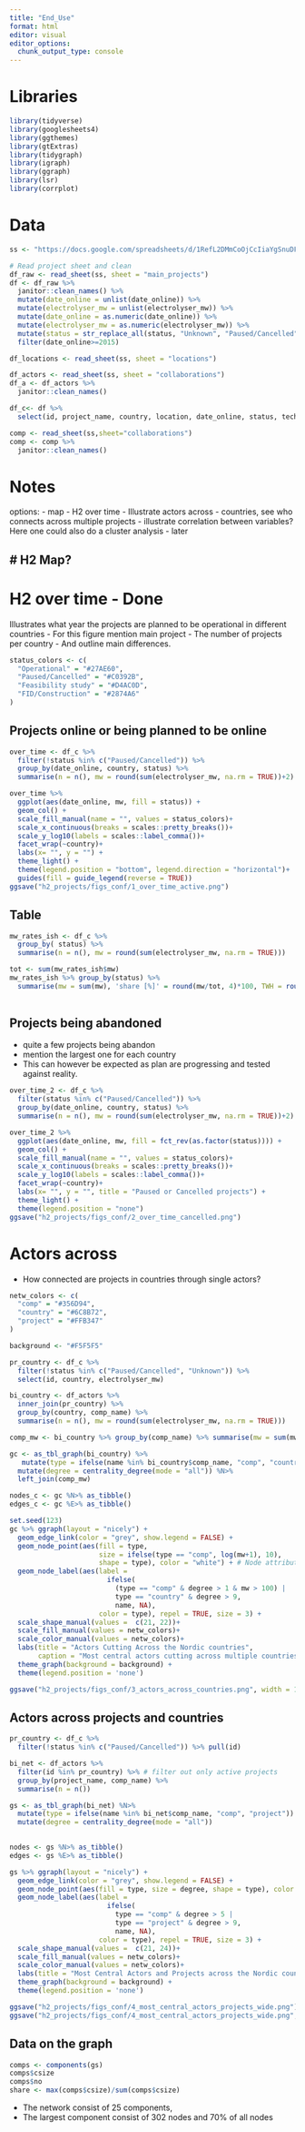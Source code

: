 ```yaml
---
title: "End_Use"
format: html
editor: visual
editor_options: 
  chunk_output_type: console
---
```


# Libraries

```r
library(tidyverse)
library(googlesheets4)
library(ggthemes)
library(gtExtras)
library(tidygraph)
library(igraph)
library(ggraph)
library(lsr)
library(corrplot)
```

# Data

```r

ss <- "https://docs.google.com/spreadsheets/d/1RefL2DMmCoOjCcIiaYgSnuDF34ORQFAZKu3nkaoS6o8/edit?gid=1138676736#gid=1138676736"

# Read project sheet and clean 
df_raw <- read_sheet(ss, sheet = "main_projects") 
df <- df_raw %>% 
  janitor::clean_names() %>% 
  mutate(date_online = unlist(date_online)) %>%
  mutate(electrolyser_mw = unlist(electrolyser_mw)) %>%
  mutate(date_online = as.numeric(date_online)) %>%
  mutate(electrolyser_mw = as.numeric(electrolyser_mw)) %>%
  mutate(status = str_replace_all(status, "Unknown", "Paused/Cancelled")) %>%
  filter(date_online>=2015)

df_locations <- read_sheet(ss, sheet = "locations")

df_actors <- read_sheet(ss, sheet = "collaborations") 
df_a <- df_actors %>% 
  janitor::clean_names() 

df_c<- df %>%
  select(id, project_name, country, location, date_online, status, technology, electricity, electrolyser_mw, product, end_use_mobility, end_use_heat_power, end_use_grid_export)

comp <- read_sheet(ss,sheet="collaborations")
comp <- comp %>% 
  janitor::clean_names() 

```

# Notes

options: - map - H2 over time - Illustrate actors across - countries, see who connects across multiple projects - illustrate correlation between variables? Here one could also do a cluster analysis - later

## \# H2 Map?

# H2 over time - Done

Illustrates what year the projects are planned to be operational in different countries - For this figure mention main project - The number of projects per country - And outline main differences.

```r
status_colors <- c(
  "Operational" = "#27AE60",      
  "Paused/Cancelled" = "#C0392B", 
  "Feasibility study" = "#D4AC0D", 
  "FID/Construction" = "#2874A6"  
)
```

## Projects online or being planned to be online

```r
over_time <- df_c %>% 
  filter(!status %in% c("Paused/Cancelled")) %>%
  group_by(date_online, country, status) %>%
  summarise(n = n(), mw = round(sum(electrolyser_mw, na.rm = TRUE))+2)

over_time %>% 
  ggplot(aes(date_online, mw, fill = status)) + 
  geom_col() + 
  scale_fill_manual(name = "", values = status_colors)+
  scale_x_continuous(breaks = scales::pretty_breaks())+
  scale_y_log10(labels = scales::label_comma())+
  facet_wrap(~country)+
  labs(x= "", y = "") +
  theme_light() +
  theme(legend.position = "bottom", legend.direction = "horizontal")+
  guides(fill = guide_legend(reverse = TRUE))
ggsave("h2_projects/figs_conf/1_over_time_active.png")
```

## Table

```r
mw_rates_ish <- df_c %>% 
  group_by( status) %>%
  summarise(n = n(), mw = round(sum(electrolyser_mw, na.rm = TRUE)))

tot <- sum(mw_rates_ish$mw)
mw_rates_ish %>% group_by(status) %>% 
  summarise(mw = sum(mw), 'share [%]' = round(mw/tot, 4)*100, TWH = round(mw*8000/1e6)) %>% arrange(TWH) %>% gt::gt() %>% gt_theme_espn() %>% gt::gtsave("h2_projects/figs_conf/1_table.png")
  

```

## Projects being abandoned

-   quite a few projects being abandon
-   mention the largest one for each country
-   This can however be expected as plan are progressing and tested against reality.

```r
over_time_2 <- df_c %>% 
  filter(status %in% c("Paused/Cancelled")) %>%
  group_by(date_online, country, status) %>%
  summarise(n = n(), mw = round(sum(electrolyser_mw, na.rm = TRUE))+2)

over_time_2 %>% 
  ggplot(aes(date_online, mw, fill = fct_rev(as.factor(status)))) + 
  geom_col() + 
  scale_fill_manual(name = "", values = status_colors)+
  scale_x_continuous(breaks = scales::pretty_breaks())+
  scale_y_log10(labels = scales::label_comma())+
  facet_wrap(~country)+
  labs(x= "", y = "", title = "Paused or Cancelled projects") +
  theme_light() +
  theme(legend.position = "none")
ggsave("h2_projects/figs_conf/2_over_time_cancelled.png")
```

# Actors across

-   How connected are projects in countries through single actors?

```r
netw_colors <- c(
  "comp" = "#356D94",     
  "country" = "#6C8B72",  
  "project" = "#FFB347"   
)

background <- "#F5F5F5"  

```

```r
pr_country <- df_c %>% 
  filter(!status %in% c("Paused/Cancelled", "Unknown")) %>%
  select(id, country, electrolyser_mw)

bi_country <- df_actors %>% 
  inner_join(pr_country) %>%
  group_by(country, comp_name) %>%
  summarise(n = n(), mw = round(sum(electrolyser_mw, na.rm = TRUE)))

comp_mw <- bi_country %>% group_by(comp_name) %>% summarise(mw = sum(mw)) %>% rename(name = comp_name)

gc <- as_tbl_graph(bi_country) %>%
   mutate(type = ifelse(name %in% bi_country$comp_name, "comp", "country")) %>%
  mutate(degree = centrality_degree(mode = "all")) %N>%
  left_join(comp_mw)

nodes_c <- gc %N>% as_tibble()
edges_c <- gc %E>% as_tibble()

set.seed(123)
gc %>% ggraph(layout = "nicely") + 
  geom_edge_link(color = "grey", show.legend = FALSE) + 
  geom_node_point(aes(fill = type, 
                      size = ifelse(type == "comp", log(mw+1), 10), 
                      shape = type), color = "white") + # Node attributes
  geom_node_label(aes(label = 
                        ifelse(
                          (type == "comp" & degree > 1 & mw > 100) |
                          type == "country" & degree > 9, 
                          name, NA), 
                      color = type), repel = TRUE, size = 3) +
  scale_shape_manual(values =  c(21, 22))+
  scale_fill_manual(values = netw_colors)+
  scale_color_manual(values = netw_colors)+
  labs(title = "Actors Cutting Across the Nordic countries", 
       caption = "Most central actors cutting across multiple countries. Each actor is active in projects with a combined capacity of more than 100MW")+
  theme_graph(background = background) + 
  theme(legend.position = 'none')

ggsave("h2_projects/figs_conf/3_actors_across_countries.png", width = 13.33, height = 7.5, units = "in", dpi = 300)

```

## Actors across projects and countries

```r

pr_country <- df_c %>% 
  filter(!status %in% c("Paused/Cancelled")) %>% pull(id)

bi_net <- df_actors %>%
  filter(id %in% pr_country) %>% # filter out only active projects
  group_by(project_name, comp_name) %>%
  summarise(n = n())

gs <- as_tbl_graph(bi_net) %N>% 
  mutate(type = ifelse(name %in% bi_net$comp_name, "comp", "project")) %>%
  mutate(degree = centrality_degree(mode = "all"))
  

nodes <- gs %N>% as_tibble()
edges <- gs %E>% as_tibble()

gs %>% ggraph(layout = "nicely") + 
  geom_edge_link(color = "grey", show.legend = FALSE) + 
  geom_node_point(aes(fill = type, size = degree, shape = type), color = "white") + # Node attributes
  geom_node_label(aes(label = 
                        ifelse(
                          type == "comp" & degree > 5 |
                          type == "project" & degree > 9, 
                          name, NA), 
                      color = type), repel = TRUE, size = 3) +
  scale_shape_manual(values =  c(21, 24))+
  scale_fill_manual(values = netw_colors)+
  scale_color_manual(values = netw_colors)+
  labs(title = "Most Central Actors and Projects across the Nordic countries")+
  theme_graph(background = background) + 
  theme(legend.position = 'none') 

ggsave("h2_projects/figs_conf/4_most_central_actors_projects_wide.png")
ggsave("h2_projects/figs_conf/4_most_central_actors_projects_wide.png",  width = 13.33, height = 7.5, units = "in", dpi = 300)

```

## Data on the graph

```r
comps <- components(gs)
comps$csize
comps$no
share <- max(comps$csize)/sum(comps$csize)

```

-   The network consist of 25 components,
-   The largest component consist of 302 nodes and 70% of all nodes
